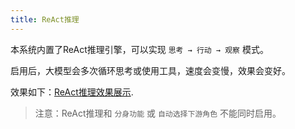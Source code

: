 ```yaml
---
title: ReAct推理
---
```



本系统内置了ReAct推理引擎，可以实现 `思考 → 行动 → 观察` 模式。

启用后，大模型会多次循环思考或使用工具，速度会变慢，效果会变好。

效果如下：[ReAct推理效果展示](/docs/y-agent/quick_start#例子4使用react).
> 注意：ReAct推理和 `分身功能` 或 `自动选择下游角色` 不能同时启用。